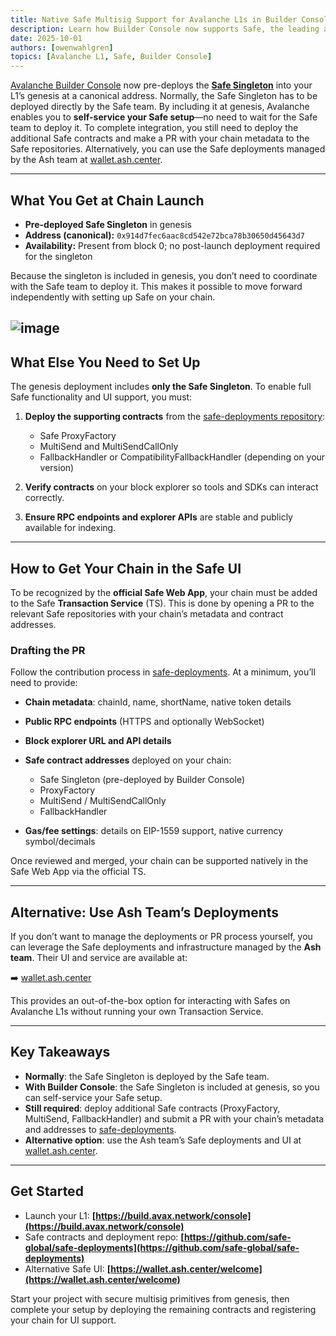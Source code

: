 ```yaml
---
title: Native Safe Multisig Support for Avalanche L1s in Builder Console
description: Learn how Builder Console now supports Safe, the leading account abstraction and smart wallet platform.
date: 2025-10-01
authors: [owenwahlgren]
topics: [Avalanche L1, Safe, Builder Console]
---
```


[Avalanche Builder Console](/console) now pre-deploys the [**Safe Singleton**](https://github.com/safe-global/safe-singleton-factory/tree/main) into your L1’s genesis at a canonical address. Normally, the Safe Singleton has to be deployed directly by the Safe team. By including it at genesis, Avalanche enables you to **self-service your Safe setup**—no need to wait for the Safe team to deploy it. To complete integration, you still need to deploy the additional Safe contracts and make a PR with your chain metadata to the Safe repositories. Alternatively, you can use the Safe deployments managed by the Ash team at [wallet.ash.center](https://wallet.ash.center/welcome).

---

## What You Get at Chain Launch

* **Pre-deployed Safe Singleton** in genesis
* **Address (canonical):** `0x914d7fec6aac8cd542e72bca78b30650d45643d7`
* **Availability:** Present from block 0; no post-launch deployment required for the singleton

Because the singleton is included in genesis, you don’t need to coordinate with the Safe team to deploy it. This makes it possible to move forward independently with setting up Safe on your chain.

![image](https://qizat5l3bwvomkny.public.blob.vercel-storage.com/builder-console-safe-genesis)
---

## What Else You Need to Set Up

The genesis deployment includes **only the Safe Singleton**. To enable full Safe functionality and UI support, you must:

1. **Deploy the supporting contracts** from the [safe-deployments repository](https://github.com/safe-global/safe-deployments):

   * Safe ProxyFactory
   * MultiSend and MultiSendCallOnly
   * FallbackHandler or CompatibilityFallbackHandler (depending on your version)
2. **Verify contracts** on your block explorer so tools and SDKs can interact correctly.
3. **Ensure RPC endpoints and explorer APIs** are stable and publicly available for indexing.

---

## How to Get Your Chain in the Safe UI

To be recognized by the **official Safe Web App**, your chain must be added to the Safe **Transaction Service** (TS). This is done by opening a PR to the relevant Safe repositories with your chain’s metadata and contract addresses.

### Drafting the PR

Follow the contribution process in [safe-deployments](https://github.com/safe-global/safe-deployments). At a minimum, you’ll need to provide:

* **Chain metadata**: chainId, name, shortName, native token details
* **Public RPC endpoints** (HTTPS and optionally WebSocket)
* **Block explorer URL and API details**
* **Safe contract addresses** deployed on your chain:

  * Safe Singleton (pre-deployed by Builder Console)
  * ProxyFactory
  * MultiSend / MultiSendCallOnly
  * FallbackHandler
* **Gas/fee settings**: details on EIP-1559 support, native currency symbol/decimals

Once reviewed and merged, your chain can be supported natively in the Safe Web App via the official TS.

---

## Alternative: Use Ash Team’s Deployments

If you don’t want to manage the deployments or PR process yourself, you can leverage the Safe deployments and infrastructure managed by the **Ash team**. Their UI and service are available at:

➡️ [wallet.ash.center](https://wallet.ash.center/welcome)

This provides an out-of-the-box option for interacting with Safes on Avalanche L1s without running your own Transaction Service.

---

## Key Takeaways

* **Normally**: the Safe Singleton is deployed by the Safe team.
* **With Builder Console**: the Safe Singleton is included at genesis, so you can self-service your Safe setup.
* **Still required**: deploy additional Safe contracts (ProxyFactory, MultiSend, FallbackHandler) and submit a PR with your chain’s metadata and addresses to [safe-deployments](https://github.com/safe-global/safe-deployments).
* **Alternative option**: use the Ash team’s Safe deployments and UI at [wallet.ash.center](https://wallet.ash.center/welcome).

---

## Get Started

* Launch your L1: **[https://build.avax.network/console](https://build.avax.network/console)**
* Safe contracts and deployment repo: **[https://github.com/safe-global/safe-deployments](https://github.com/safe-global/safe-deployments)**
* Alternative Safe UI: **[https://wallet.ash.center/welcome](https://wallet.ash.center/welcome)**

Start your project with secure multisig primitives from genesis, then complete your setup by deploying the remaining contracts and registering your chain for UI support.
